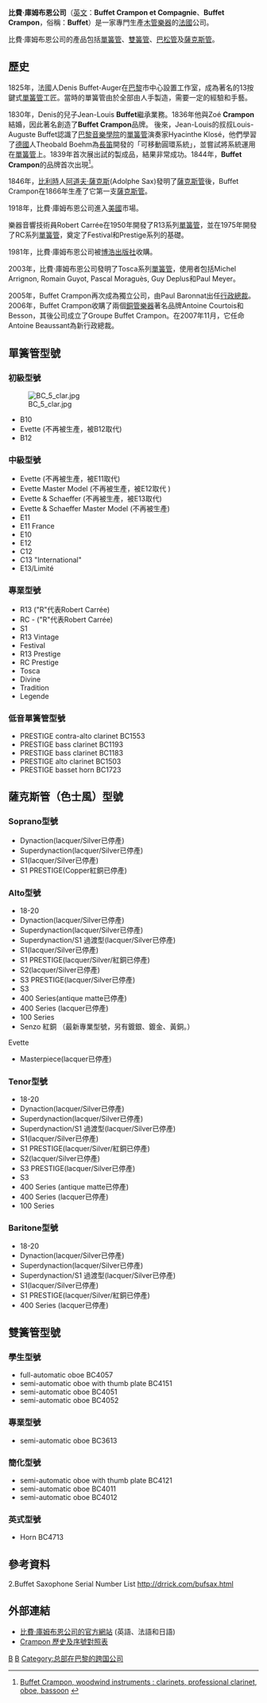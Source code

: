 {{redirect|Buffet Crampon}}
{{Infobox Company
|company_name=比費·庫姆布恩公司
|company_name_en=''Buffet Crampon et Compagnie''
|company_logo= Logo BC 2016.jpg
|company_slogan=
|company_type=私人公司
|genre=
|foundation=1830年
|founder=[[歐維爾·吉普森|歐維爾·吉普森]]
|location= {{France}}[[巴黎|巴黎]] 
|origins=
|key_people=[[Denis_Buffet-Auger|Denis Buffet-Auger]]、[[Jean-Louis_Buffet|Jean-Louis Buffet]]、[[Zoé_Crampon|Zoé Crampon]]
|area_served=全球
|industry=[[樂器|樂器]]
|products=
|revenue=
|operating_income=
|net_income=
|num_employees=
|parent=
|subsid=
|owner=
|homepage=[http://www.buffet-crampon.com/ www.buffet-crampon.com] 
|footnotes= 
}}
'''比費·庫姆布恩公司'''（[[英文|英文]]：'''Buffet Crampon et Compagnie'''、'''Buffet Crampon'''，俗稱：'''Buffet'''）是一家專門生產[[木管樂器|木管樂器]]的[[法國|法國]]公司。

比費·庫姆布恩公司的產品包括[[單簧管|單簧管]]、[[雙簧管|雙簧管]]、[[巴松管|巴松管]]及[[薩克斯管|薩克斯管]]。

== 歷史 ==
1825年，法國人Denis Buffet-Auger在[[巴黎|巴黎]]市中心設置工作室，成為著名的13按鍵式[[單簧管|單簧管]]工匠。當時的單簧管由於全部由人手製造，需要一定的經驗和手藝。

1830年，Denis的兒子Jean-Louis '''Buffet'''繼承業務。1836年他與Zoé '''Crampon'''結婚，因此著名創造了'''Buffet Crampon'''品牌。 後來，Jean-Louis的叔叔Louis-Auguste Buffet認識了[[巴黎音樂學院|巴黎音樂學院]]的[[單簧管|單簧管]]演奏家Hyacinthe Klosé，他們學習了[[德國|德國]]人Theobald Boehm為[[長笛|長笛]]開發的「可移動圓環系統」，並嘗試將系統運用在[[單簧管|單簧管]]上。1839年首次展出試的製成品，結果非常成功。1844年，'''Buffet Crampon'''的品牌首次出現<ref>[http://www.buffet-crampon.com/en/history.php Buffet Crampon, woodwind instruments : clarinets, professional clarinet, oboe, bassoon] {{webarchive|url=https://web.archive.org/web/20061225170616/http://www.buffet-crampon.com/en/history.php |date=2006-12-25 }}</ref>。

1846年，[[比利時|比利時]]人[[阿道夫·薩克斯|阿道夫·薩克斯]](Adolphe Sax)發明了[[薩克斯管|薩克斯管]]後，Buffet Crampon在1866年生產了它第一支[[薩克斯管|薩克斯管]]。
 
1918年，比費·庫姆布恩公司進入[[美國|美國]]市場。

樂器音響技術員Robert Carrée在1950年開發了R13系列[[單簧管|單簧管]]，並在1975年開發了RC系列[[單簧管|單簧管]]，奠定了Festival和Prestige系列的基礎。

1981年，比費·庫姆布恩公司被[[博浩出版社|博浩出版社]]收購。

2003年，比費·庫姆布恩公司發明了Tosca系列[[單簧管|單簧管]]，使用者包括Michel Arrignon, Romain Guyot, Pascal Moraguès, Guy Deplus和Paul Meyer。 
 
2005年，Buffet Crampon再次成為獨立公司，由Paul Baronnat出任[[行政總裁|行政總裁]]。2006年，Buffet Crampon收購了兩個[[銅管樂器|銅管樂器]]著名品牌Antoine Courtois和Besson，其後公司成立了Groupe Buffet Crampon。在2007年11月，它任命Antoine Beaussant為新行政總裁。

== 單簧管型號 ==
=== 初級型號 ===
[[File:BC_5_clar.jpg|thumb]]
* B10 
* Evette (不再被生產，被B12取代)
* B12 

=== 中級型號 ===
* Evette (不再被生產，被E11取代)
* Evette Master Model (不再被生產，被E12取代 )
* Evette & Schaeffer (不再被生產，被E13取代)
* Evette & Schaeffer Master Model (不再被生產)
* E11 
* E11 France 
* E10 
* E12
* C12 
* C13 "International" 
* E13/Limité

=== 專業型號 ===


* R13 ("R"代表Robert Carrée)
* RC - ("R"代表Robert Carrée)
* S1 
* R13 Vintage
* Festival
* R13 Prestige
* RC Prestige
* Tosca
* Divine
* Tradition
* Legende

=== 低音單簧管型號 ===

* PRESTIGE contra-alto clarinet BC1553
* PRESTIGE bass clarinet BC1193
* PRESTIGE bass clarinet BC1183
* PRESTIGE alto clarinet BC1503
* PRESTIGE basset horn BC1723

== 薩克斯管（色士風）型號 ==

=== Soprano型號 ===
* Dynaction(lacquer/Silver已停產)
* Superdynaction(lacquer/Silver已停產)
* S1(lacquer/Silver已停產)
* S1 PRESTIGE(Copper紅銅已停產)
=== Alto型號 ===
* 18-20
* Dynaction(lacquer/Silver已停產)
* Superdynaction(lacquer/Silver已停產)
* Superdynaction/S1 過渡型(lacquer/Silver已停產)
* S1(lacquer/Silver已停產)
* S1 PRESTIGE(lacquer/Silver/紅銅已停產)
* S2(lacquer/Silver已停產)
* S3 PRESTIGE(lacquer/Silver已停產)
* S3
* 400 Series(antique matte已停產)
* 400 Series (lacquer已停產)
* 100 Series
* Senzo 紅銅 （最新專業型號，另有鍍銀、鍍金、黃銅。）

Evette

*Masterpiece(lacquer已停產)

=== Tenor型號 ===

* 18-20
* Dynaction(lacquer/Silver已停產)
* Superdynaction(lacquer/Silver已停產)
* Superdynaction/S1 過渡型(lacquer/Silver已停產)
* S1(lacquer/Silver已停產)
* S1 PRESTIGE(lacquer/Silver/紅銅已停產)
* S2(lacquer/Silver已停產)
* S3 PRESTIGE(lacquer/Silver已停產)
* S3
* 400 Series (antique matte已停產)
* 400 Series (lacquer已停產)
* 100 Series



=== Baritone型號 ===
* 18-20
* Dynaction(lacquer/Silver已停產)
* Superdynaction(lacquer/Silver已停產)
* Superdynaction/S1 過渡型(lacquer/Silver已停產)
* S1(lacquer/Silver已停產)
* S1 PRESTIGE(lacquer/Silver/紅銅已停產)
* 400 Series (lacquer已停產)

== 雙簧管型號 ==
=== 學生型號 ===
* full-automatic oboe BC4057
* semi-automatic oboe with thumb plate BC4151
* semi-automatic oboe BC4051
* semi-automatic oboe BC4052

=== 專業型號 ===
* semi-automatic oboe BC3613

=== 簡化型號 ===
* semi-automatic oboe with thumb plate BC4121
* semi-automatic oboe BC4011
* semi-automatic oboe BC4012

=== 英式型號 ===
* Horn BC4713

== 參考資料 ==
<references/>
2.Buffet Saxophone Serial Number List http://drrick.com/bufsax.html {{Wayback|url=http://drrick.com/bufsax.html |date=20130508110518 }}

== 外部連結 ==
*[http://www.buffet-crampon.com/ 比費·庫姆布恩公司的官方網站] {{Wayback|url=http://www.buffet-crampon.com/ |date=20090919141614 }}(英語、法語和日語)
*[http://www.saxpics.com/?v=man&manID=2/Buffet Crampon 歷史及序號對照表] {{Wayback|url=http://www.saxpics.com/?v=man&manID=2%2FBuffet |date=20190820134304 }}

[[Category:法國製造公司|B]]
[[Category:木管樂器製造公司|B]]
[[Category:总部在巴黎的跨国公司|Category:总部在巴黎的跨国公司]]